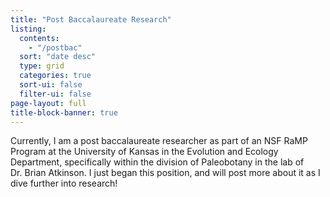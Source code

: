 ```yaml
---
title: "Post Baccalaureate Research"
listing:
  contents:
    - "/postbac"
  sort: "date desc"
  type: grid
  categories: true
  sort-ui: false
  filter-ui: false
page-layout: full
title-block-banner: true
---
```


Currently, I am a post baccalaureate researcher as part of an NSF RaMP Program at the University of Kansas in the Evolution and Ecology Department, specifically within the division of Paleobotany in the lab of Dr. Brian Atkinson. I just began this position, and will post more about it as I dive further into research!
